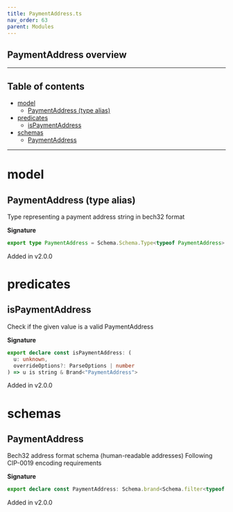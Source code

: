 ```yaml
---
title: PaymentAddress.ts
nav_order: 63
parent: Modules
---
```


## PaymentAddress overview

---

<h2 className="text-delta">Table of contents</h2>

- [model](#model)
  - [PaymentAddress (type alias)](#paymentaddress-type-alias)
- [predicates](#predicates)
  - [isPaymentAddress](#ispaymentaddress)
- [schemas](#schemas)
  - [PaymentAddress](#paymentaddress)

---

# model

## PaymentAddress (type alias)

Type representing a payment address string in bech32 format

**Signature**

```ts
export type PaymentAddress = Schema.Schema.Type<typeof PaymentAddress>
```

Added in v2.0.0

# predicates

## isPaymentAddress

Check if the given value is a valid PaymentAddress

**Signature**

```ts
export declare const isPaymentAddress: (
  u: unknown,
  overrideOptions?: ParseOptions | number
) => u is string & Brand<"PaymentAddress">
```

Added in v2.0.0

# schemas

## PaymentAddress

Bech32 address format schema (human-readable addresses)
Following CIP-0019 encoding requirements

**Signature**

```ts
export declare const PaymentAddress: Schema.brand<Schema.filter<typeof Schema.String>, "PaymentAddress">
```

Added in v2.0.0
